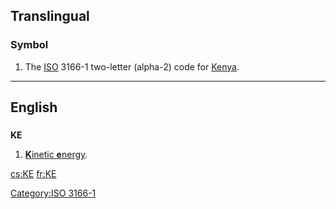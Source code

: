 {{also|Appendix:Variations of "ke"}}
==Translingual==
{{wikipedia}}
===Symbol===
{{infl|mul|symbol}}
# The [[ISO]] 3166-1 two-letter (alpha-2) code for [[Kenya]].

[[Category:ISO 3166-1]]
----

==English==
==={{initialism}}===
'''KE'''
# [[kinetic energy|'''K'''inetic '''e'''nergy]].

[[cs:KE]]
[[fr:KE]]